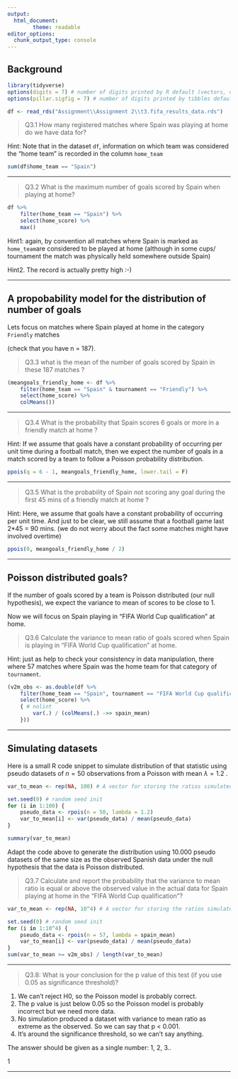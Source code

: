 ```yaml
---
output:
  html_document:
        theme: readable
editor_options: 
  chunk_output_type: console
---
```



## Background

```r

library(tidyverse)
options(digits = 7) # number of digits printed by R default (vectors, data.frames, lists)
options(pillar.sigfig = 7) # number of digits printed by tibbles default.
```

```r

df <- read_rds("Assignment\\Assignment 2\\t3.fifa_results_data.rds")
```

>Q3.1 How many registered matches where Spain was playing at home do we have data for?

Hint: Note that in the dataset `df`, information on which team was considered the "home team" is recorded in the column `home_team` 
```r
sum(df$home_team == "Spain")
```
---

>Q3.2 What is the maximum number of goals scored by Spain when playing at home?

```r
df %>%
    filter(home_team == "Spain") %>%
    select(home_score) %>%
    max()
```
Hint1: again, by convention all matches where Spain is marked as `home_team`are considered to be played at home (although in some cups/ tournament the match was physically held somewhere outside Spain)

Hint2. The record is actually pretty high :-)


---

## A propobability model for the distribution of number of goals

Lets focus on matches where Spain played at home in the category `Friendly` matches 

(check that you have n = 187). 

>Q3.3  what is the mean of the number of goals scored by Spain in these 187 matches ?
```r
(meangoals_friendly_home <- df %>%
    filter(home_team == "Spain" & tournament == "Friendly") %>%
    select(home_score) %>%
    colMeans())
```

---

>Q3.4 What is the probability that Spain scores 6 goals or more in a friendly match at home ?

Hint: If we assume that goals have a constant probability of occurring per unit time during a football match, then we expect the number of goals in a match scored by a team to follow a Poisson probability distribution.

```r
ppois(q = 6 - 1, meangoals_friendly_home, lower.tail = F)
```

---

>Q3.5 What is the probability of Spain not scoring any goal during the first 45 mins of a friendly match at home ?

Hint: Here, we assume that goals have a constant probability of occurring per unit time. And just to be clear, we still assume that a football game last 2*45 = 90 mins. 
(we do not worry about the fact some matches might have involved overtime)

```r
ppois(0, meangoals_friendly_home / 2)
```

---

## Poisson distributed goals?

If the number of goals scored by a team is Poisson distributed (our null hypothesis), we expect the variance to mean of scores to be close to 1. 

Now we will focus on Spain playing in "FIFA World Cup qualification" at home.

>Q3.6 Calculate the variance to mean ratio of goals scored when Spain is playing in "FIFA World Cup qualification" at home.

Hint: just as help to check your consistency in data manipulation,  there where 57 matches where Spain was the home team for that category of `tournament`.

```r

(v2m_obs <- as.double(df %>%
    filter(home_team == "Spain", tournament == "FIFA World Cup qualification") %>%
    select(home_score) %>%
    { # nolint
        var(.) / (colMeans(.) ->> spain_mean)
    }))
```

---

## Simulating datasets

Here is a small R code snippet to simulate distribution of that statistic using pseudo datasets of $n=50$ observations from a Poisson with mean  $\lambda = 1.2$ .

```r

var_to_mean <- rep(NA, 100) # A vector for storing the ratios simulated under H0

set.seed(0) # random seed init
for (i in 1:100) {
    pseudo_data <- rpois(n = 50, lambda = 1.2)
    var_to_mean[i] <- var(pseudo_data) / mean(pseudo_data)
}

summary(var_to_mean)
```

Adapt the code above to generate the distribution using 10.000 pseudo datasets of the same size as the observed Spanish data under the null hypothesis that the data is Poisson distributed. 

>Q3.7 Calculate and report the probability that the variance to mean ratio is equal or above the observed value in the actual data for Spain playing at home in the "FIFA World Cup qualification"?

```r

var_to_mean <- rep(NA, 10^4) # A vector for storing the ratios simulated under H0

set.seed(0) # random seed init
for (i in 1:10^4) {
    pseudo_data <- rpois(n = 57, lambda = spain_mean)
    var_to_mean[i] <- var(pseudo_data) / mean(pseudo_data)
}
sum(var_to_mean >= v2m_obs) / length(var_to_mean)
```

---

>Q3.8: What is your conclusion for the p value of this test (if you use 0.05 as significance threshold)?

1. We can't reject H0, so the Poisson model is probably correct.
2. The p value is just below 0.05 so the Poisson model is probably incorrect but we need more data.
3. No simulation produced a dataset with variance to mean ratio as extreme as the observed. So we can say that p < 0.001.
4. It's around the significance threshold, so we can't say anything.

The answer should be given as a single number: 1, 2, 3..


1

---

